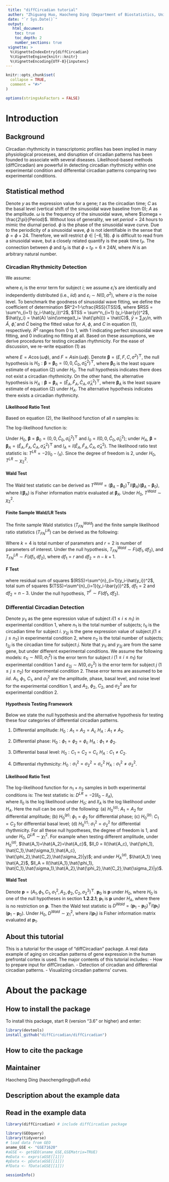 ```yaml
---
 title: "diffCircadian tutorial"
 auther: "Zhiguang Huo, Haocheng Ding (Department of Biostatistics, University of Florida)"
 date: "`r Sys.Date()`"
 output: 
   html_document:
    toc: true
    toc_depth: 2
    number_sections: true
 vignette: >
  %\VignetteIndexEntry{diffCircadian}
  %\VignetteEngine{knitr::knitr}
  %\VignetteEncoding{UTF-8}{inputenc}
---
```


```r
knitr::opts_chunk$set(
  collapse = TRUE,
  comment = "#>"
)

options(stringsAsFactors = FALSE)
```

# Introduction

## Background
Circadian rhythmicity in transcriptomic profiles has been implied in many physiological processes, and disruption of circadian patterns has been founded to associate with several diseases. Likelihood-based methods (diffCircadian) are powerful in detecting circadian rhythmicity within one experimental condition and differential circadian patterns comparing two experimental conditions. 

## Statistical method
Denote $y$ as the expression value for a gene; 
$t$ as the circadian time; $C$ as the basal level (vertical shift of the sinusoidal wave baseline from 0); 
$A$ as the amplitude. 
$\omega$ is the frequency of the sinusoidal wave, where $\omega = \frac{2\pi}{Period}$. 
Without loss of generality, we set $period = 24$ hours to mimic the diurnal period. 
$\phi$ is the phase of the sinusoidal wave curve. Due to the periodicity of a sinusoidal wave, $\phi$ is not identifiable in the sense that $\phi = \phi + 24$. Therefore, we will restrict $\phi \in [-6, 18)$. $\phi$ is difficult to read from a sinusoidal wave, but a closely related quantify is the peak time $t_P$. The connection between $\phi$ and $t_P$ is that $\phi + t_P = 6 \pm 24N$, where $N$ is an arbitrary natural number.


### Circadian Rhythmicity Detection
We assume:

\begin{equation}
\label{eq:sin1}
y_i=A\sin(\omega(t_i+\phi))+C+\varepsilon_i, \qquad (1) 
\end{equation}

\noindent where $\varepsilon_i$ is the error term for subject $i$; 
we assume $\varepsilon_i$'s are identically and independently distributed (i.e., $iid$) and $\varepsilon_i \sim  \textit{N}(0, \sigma^2)$, 
where $\sigma$ is the noise level. 
To benchmark the goodness of sinusoidal wave fitting, 
we define the coefficient of determination $R^2=1-\cfrac{RSS}{TSS}$, 
where $RSS = \sum^n_{i=1} (y_i-\hat{y_i})^2$, 
$TSS = \sum^n_{i=1} (y_i-\bar{y})^2$,
$\hat{y_i} = \hat{A} \sin(\omega(t_i+ \hat{\phi})) + \hat{C}$,
$\bar{y} = \sum_i y_i / n$,
with $\hat{A}$, $\hat{\phi}$, and  $\hat{C}$ being the fitted value for $A$, $\phi$, and $C$ in equation (1), respectively.
$R^2$ ranges from 0 to 1, with 1 indicating perfect sinusoidal wave fitting, 
and 0 indicating no fitting at all.
Based on these assumptions, 
we derive procedures for testing circadian rhythmicity. 
For the ease of discussion, we re-write equation (1) as 

\begin{equation}
\label{eq:sin2}
y_i=E\sin(\omega t_i) + F\cos(\omega t_i) +C+\varepsilon_i, \qquad (2) 
\end{equation}
where $E = A \cos (\omega \phi)$, and $F = A \sin (\omega \phi)$.
Denote $\pmb{\beta}  = (E,F,C,\sigma^2)^\boldsymbol{\top}$,
the null hypothesis is $H_0: \pmb{\beta} = \pmb{\beta}_0 = (0, 0, \hat{C}_0,\hat{\sigma}^2_0)^\boldsymbol{\top}$,
where $\pmb{\beta}_0$ is the least square estimate of equation (2) under $H_0$. 
The null hypothesis indicates there does not exist a circadian rhythmicity.
On the other hand,
the alternative hypothesis is $H_A: \pmb{\beta} = \pmb{\beta}_A = (\hat{E}_A, \hat{F}_A, \hat{C}_A,\hat{\sigma}^2_A)^\boldsymbol{\top}$,
where $\pmb{\beta}_A$ is the least square estimate of equation (2) under $H_A$. 
The alternative hypothesis indicates there exists a circadian rhythmicity.

#### Likelihood Ratio Test 

Based on equation (2), the likelihood function of all $n$ samples is: 

\begin{equation*}
    L(E,F,C,\sigma^2) = \prod^n_{i=1} L_i(E,F,C,\sigma^2|y_i,t_i)= \prod^n_{i=1} \cfrac{1}{\sqrt{2\pi\sigma^2}}
    \exp\left( -\cfrac{ (y_i-E\sin(\omega t_i) - F\cos(\omega t_i)-C)^2}{2\sigma^2} \right)
\end{equation*}

\noindent The log-likelihood function is: 
\begin{equation*}
    l(E,F,C,\sigma^2) = \log L(E,F,C,\sigma^2) = 
    -\cfrac{n}{2} \log (2\pi\sigma^2)-\sum^{n}_{i=1}\cfrac{(y_i-E\sin(\omega t_i) - F\cos(\omega t_i) - C)^2}{2\sigma^2}
\end{equation*}

\noindent Under $H_0$, 
$\pmb{\beta} = \pmb{\beta}_0 = (0, 0, \hat{C}_0,\hat{\sigma}^2_0)^\boldsymbol{\top}$
and $l_0 = l(0, 0, \hat{C}_0,\hat{\sigma}^2_0)$;
under $H_A$, $\pmb{\beta} = \pmb{\beta}_A = (\hat{E}_A, \hat{F}_A, \hat{C}_A,\hat{\sigma}^2_A)^\boldsymbol{\top}$ and $l_A = l(\hat{E}_A, \hat{F}_A, \hat{C}_A,\hat{\sigma}^2_A)$.
The likelihood ratio test statistic is: $T^{LR} = -2(l_0-l_A)$. Since the degree of freedom is 2, under $H_0$, $T^{LR} \sim \chi^2_2$.

#### Wald Test
The Wald test statistic can be derived as
$T^{Wald} = (\pmb{\beta}_A-\pmb{\beta}_0)^\boldsymbol{\top} I(\pmb{\beta}_A)(\pmb{\beta}_A-\pmb{\beta}_0)$, where $I(\pmb{\beta}_A)$ is Fisher information matrix evaluated at $\pmb{\beta}_A$. Under $H_0$, $T^{Wald} \sim \chi^2_2$.

#### Finite Sample Wald/LR Tests
The finite sample Wald statistics ($T^{Wald}_{FN}$) and 
the finite sample likelihood ratio statistics ($T^{LR}_{FN}$) can be derived as the following:

\begin{equation}
   T^{Wald}_{FN} = \cfrac{n-k + 1}{nr} T^{Wald}
   \label{eq:Wald_FN}
\end{equation}

\begin{equation}
    T^{LR}_{FN} = \frac{n - k + 1}{r} \left(\exp(T^{LR}/n) - 1 \right) 
   \label{eq:LR_FN}
\end{equation}

\noindent Where $k = 4$ is total number of parameters and $r=2$ is number of parameters of interest. 
Under the null hypothesis, 
$T^{Wald}_{FN} \sim F(df_1, df_2)$, and $T^{LR}_{FN} \sim F(df_1, df_2)$,
where $df_1 = r$ and $df_2 = n - k + 1$.


#### F Test
\begin{equation*}
T^{F}=\cfrac{(TSS-RSS)/df_1}{RSS/df_2}\sim F(df_1,df_2), 
\end{equation*}

\noindent
where residual sum of squares $(RSS)=\sum^{n}_{i=1}(y_i-\hat{y_i})^2$, total sum of squares $(TSS)=\sum^{n}_{i=1}(y_i-\bar{y})^2$, $df_1=2$ and $df_2=n-3$. Under the null hypothesis, 
$T^{F} \sim F(df_1, df_2)$.


### Differential Circadian Detection

Denote $y_{1i}$ as the gene expression value of subject $i (1\le i \le n_1)$ in experimental condition 1, 
where $n_1$ is the total number of subjects; $t_{1i}$ is the circadian time for subject $i$.
$y_{2j}$ is the gene expression value of subject $j (1\le j \le n_2)$ in experimental condition 2, 
where $n_2$ is the total number of subjects; $t_{2j}$ is the circadian time for subject $j$.
Note that $y_{1i}$ and $y_{2j}$ are from the same gene, but under different experimental conditions.
We assume the following models:
\begin{equation}
  \label{eq:diffCircadian}
  \begin{aligned}
    y_{1i} &= A_1\sin(\omega(t_{1i}+\phi_1))+C_1+\varepsilon_{1i} \\
    y_{2j} &= A_2\sin(\omega(t_{2j}+\phi_2))+C_2+\varepsilon_{2j}
  \end{aligned}
\end{equation}
\noindent $\varepsilon_{1i} \sim \textit{N}(0,\sigma_1^2)$ is the error term for subject $i$ ($1\le i \le n_1$) for experimental condition 1 and 
$\varepsilon_{2j} \sim \textit{N}(0,\sigma_2^2)$ is the error term for subject $j$ ($1\le j \le n_2$) for experimental condition 2. 
These error terms are assumed to be $iid$.
$A_1$, $\phi_1$, $C_1$, and $\sigma_1^2$ are the amplitude, phase, basal level, and noise level for the experimental condition 1, and
$A_2$, $\phi_2$, $C_2$, and $\sigma_2^2$ are for experimental condition 2. 

#### Hypothesis Testing Framework 
Below we state the null hypothesis and the alternative hypothesis for testing these four categories of differential circadian patterns.


(1) Differential amplitude: $H_0: A_1 = A_2 = A_c$ \textit{v.s.} $H_A: A_1 \neq A_2$. 

(2) Differential phase: $H_0: \phi_1 = \phi_2 = \phi_c$ \textit{v.s.} $H_A: \phi_1 \neq \phi_2$.

(3) Differential basal level: $H_0: C_1 = C_2 = C_c$ \textit{v.s.} $H_A: C_1 \neq C_2$.

(4) Differential rhythmicity: $H_0: \sigma^2_1 = \sigma^2_2 = \sigma^2_c$ \textit{v.s.} $H_A: \sigma^2_1 \neq \sigma^2_2$.

#### Likelihood Ratio Test

The log-likelihood function for $n_1 + n_2$ samples in both experimental conditions is:
\begin{equation}
\begin{split}
    & ll (A_1, \phi_1, C_1, \sigma_1^2, A_2, \phi_2, C_2, \sigma_2^2) \\
    & =  \sum_{i=1}^{n_1} l_i (A_1, \phi_1, C_1, \sigma_1^2) + 
    \sum_{j=1}^{n_2} l_j (A_2, \phi_2, C_2, \sigma_2^2) \\
    & =  \left(-\cfrac{n_1}{2} \log \sigma_1^2-\sum^{n_1}_{i=1}\cfrac{(y_i-A_1\sin(\omega(t_i+\phi_1))-C_1)^2}{2\sigma_1^2}\right) \\
    & + \left(-\cfrac{n_2}{2} \log \sigma_2^2-\sum^{n_2}_{j=1}\cfrac{(y_j-A_2\sin(\omega(t_j+\phi_2))-C_2)^2}{2\sigma_2^2}\right)
\end{split} 
\end{equation}
The test statistic is: $D^{LR} = -2(ll_0-ll_A)$,  
where $ll_0$ is the log likelihood under $H_0$; and $ll_A$ is the log likelihood under $H_A$.
Here the null can be one of the following:
(a) $H_0^{(a)}$: $A_1 = A_2$ for differential amplitude; 
(b) $H_0^{(p)}$: $\phi_1 = \phi_2$ for differential phase; 
(c) $H_0^{(b)}$: $C_1 = C_2$ for differential basal level; 
(d) $H_0^{(r)}$: $\sigma^2_1 = \sigma^2_2$ for differential rhythmicity.
For all these null hypotheses, the degree of freedom is 1, and under $H_0$, $D^{LR} \sim \chi^2_1$.
For example when testing different amplitude, 
under $H_0^{(a)}$, $\hat{A_1}=\hat{A_2}=\hat{A_c}$, $ll_0 = ll(\hat{A_c}, \hat{\phi_1}, \hat{C_1},\hat{\sigma_1},\hat{A_c}, \hat{\phi_2},\hat{C_2},\hat{\sigma_2}|y)$; 
and under $H_A^{(a)}$, $\hat{A_1} \neq \hat{A_2}$, $ll_A = ll(\hat{A_1},\hat{\phi_1}, \hat{C_1},\hat{\sigma_1},\hat{A_2},\hat{\phi_2},\hat{C_2},\hat{\sigma_2}|y)$. 

#### Wald Test
Denote $\pmb{p} = (A_1, \phi_1, C_1, \sigma_1^2, A_2, \phi_2, C_2, \sigma_2^2)^\boldsymbol{\top}$.
$\pmb{p}_0$ is $\pmb{p}$ under $H_0$, 
where $H_0$ is one of the null hypotheses in section $\boldsymbol{1.2.2.1}$;
$\pmb{p}_1$ is $\pmb{p}$ under $H_A$, where there is no restriction on $\pmb{p}$.
Then the Wald test statistic is
$D^{Wald} = (\pmb{p}_1-\pmb{p}_0)^\boldsymbol{\top} I(\pmb{p}_1)(\pmb{p}_1-\pmb{p}_0)$.
Under $H_0$, $D^{Wald} \sim \chi^2_1$,
where 
$I(\pmb{p}_1)$ is Fisher information matrix evaluated at $\pmb{p}_1$.  


## About this tutorial
This is a tutorial for the usage of "diffCircadian" package. A real data example of aging on circadian patterns of gene expression in the human prefrontal cortex is used. The major contents of this tutorial includes: 
- How to prepare input for diffCircadian.
- Detection of circadian and differential circadian patterns.
- Visualizing circadian patterns' curves.

# About the package

## How to install the package

To install this package, start R (version "3.6" or higher) and enter: 

```r
library(devtools)
install_github("diffCircadian/diffCircadian") 
```

## How to cite the package

## Maintainer
Haocheng Ding (haochengding@ufl.edu)

## Description about the example data

## Read in the example data
```r
library(diffCircadian) # include diffCircadian package

library(GEOquery)
library(tidyverse)
# load data from GEO
aname_GSE <- "GSE71620"
#aGSE <- getGEO(aname_GSE,GSEMatrix=TRUE) 
#eData <- exprs(aGSE[[1]])
#pData <- pData(aGSE[[1]])
#fData <- fData(aGSE[[1]])
```


```r
sessionInfo()
```